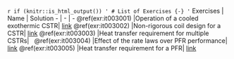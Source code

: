 `r if (knitr::is_html_output()) '
# List of Exercises {-}
'`
Exercises | Name | Solution
- | - | -
\@ref(exr:it003001) |Operation of a cooled exothermic CSTR| [link](https://github.com/aliglara/ebook_che5314_ucv/blob/main/codes/lect_005CSTRStability.ipynb)
\@ref(exr:it003002) |Non-rigorous coil design for a CSTR| [link](https://github.com/aliglara/ebook_che5314_ucv/blob/main/codes/lect_006CSTRCoil.ipynb)
\@ref(exr:it003003) |Heat transfer requirement for multiple CSTRs| &nbsp;
\@ref(exr:it003004) |Effect of the rate laws over PFR performance| [link](https://github.com/aliglara/ebook_che5314_ucv/blob/main/codes/lect_007PFRisoNorders.ipynb)
\@ref(exr:it003005) |Heat transfer requirement for a PFR| [link](https://github.com/aliglara/ebook_che5314_ucv/blob/main/codes/lect_008PFRadiabatico.ipynb)
